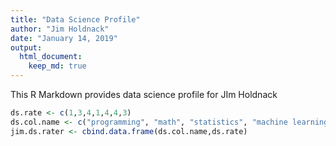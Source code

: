 ```yaml
---
title: "Data Science Profile"
author: "Jim Holdnack"
date: "January 14, 2019"
output:
  html_document:
    keep_md: true
---
```


This R Markdown provides data science profile for JIm Holdnack

```r
ds.rate <- c(1,3,4,1,4,4,3)
ds.col.name <- c("programming", "math", "statistics", "machine learning", "domain expertise", "communication and presentation", "data visualization")
jim.ds.rater <- cbind.data.frame(ds.col.name,ds.rate)
```

